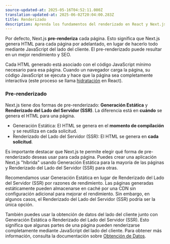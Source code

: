 ```yaml
---
source-updated-at: 2025-05-16T04:52:11.000Z
translation-updated-at: 2025-06-02T20:04:00.283Z
title: Renderizado
description: Aprenda los fundamentos del renderizado en React y Next.js.
---
```


Por defecto, Next.js **pre-renderiza** cada página. Esto significa que Next.js genera HTML para cada página por adelantado, en lugar de hacerlo todo mediante JavaScript del lado del cliente. El pre-renderizado puede resultar en un mejor rendimiento y SEO.

Cada HTML generado está asociado con el código JavaScript mínimo necesario para esa página. Cuando un navegador carga la página, su código JavaScript se ejecuta y hace que la página sea completamente interactiva (este proceso se llama [hidratación](https://react.dev/reference/react-dom/client/hydrateRoot) en React).

### Pre-renderizado

Next.js tiene dos formas de pre-renderizado: **Generación Estática** y **Renderizado del Lado del Servidor (SSR)**. La diferencia está en **cuándo** se genera el HTML para una página.

- Generación Estática: El HTML se genera en el **momento de compilación** y se reutiliza en cada solicitud.
- Renderizado del Lado del Servidor (SSR): El HTML se genera en **cada solicitud**.

Es importante destacar que Next.js te permite elegir qué forma de pre-renderizado deseas usar para cada página. Puedes crear una aplicación Next.js "híbrida" usando Generación Estática para la mayoría de las páginas y Renderizado del Lado del Servidor (SSR) para otras.

Recomendamos usar Generación Estática en lugar de Renderizado del Lado del Servidor (SSR) por razones de rendimiento. Las páginas generadas estáticamente pueden almacenarse en caché por una CDN sin configuración adicional para mejorar el rendimiento. Sin embargo, en algunos casos, el Renderizado del Lado del Servidor (SSR) podría ser la única opción.

También puedes usar la obtención de datos del lado del cliente junto con Generación Estática o Renderizado del Lado del Servidor (SSR). Esto significa que algunas partes de una página pueden renderizarse completamente mediante JavaScript del lado del cliente. Para obtener más información, consulta la documentación sobre [Obtención de Datos](/docs/pages/building-your-application/data-fetching/client-side).
